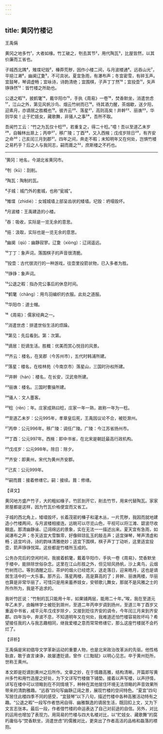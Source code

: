 ```yaml
---
---
---
```

title: 黄冈竹楼记
---




王禹偁

黄冈之地多竹¹，大者如椽。竹工破之，刳去其节²，用代陶瓦³，比屋皆然，以其价廉而工省也。

子城西北隅⁴，雉堞圮毁⁵，榛莽荒秽，因作小楼二间，与月波楼通⁶。远吞山光⁷，平挹江濑⁸，幽阒辽夐⁹，不可具状。夏宜急雨，有瀑布声；冬宜密雪，有碎玉声。宜鼓琴，琴调虚畅；宜咏诗，诗韵清绝；宜围棋，子声丁丁然¹⁰；宜投壶¹¹，矢声铮铮然¹²：皆竹楼之所助也。

公退之暇¹³，披鹤氅¹⁴，戴华阳巾¹⁵，手执《周易》一卷¹⁶，焚香默坐，消遣世虑¹⁷，江山之外，第见风帆沙鸟、烟云竹树而已¹⁸。待其酒力醒，茶烟歇，送夕阳，迎素月，亦谪居之胜概也¹⁹。彼齐云²⁰、落星²¹，高则高矣！井幹²²、丽谯²³，华则华矣！止于贮妓女，藏歌舞，非骚人之事²⁴，吾所不取。

吾闻竹工云：“竹之为瓦仅十稔²⁵，若重复之，得二十稔。”噫！吾以至道乙未岁²⁶，自翰林出滁上；丙申²⁷，移广陵；丁酉²⁸，又入西掖；戊戌岁除日²⁹，有齐安之命³⁰；己亥闰三月到郡³¹。四年之间，奔走不暇；未知明年又在何处，岂惧竹楼之易朽乎？后之人与我同志，嗣而葺之³²，庶斯楼之不朽也。



***



¹黄冈：地名，今湖北省黄冈市。

²刳（kū）：刮削。

³陶瓦：陶制的瓦。

⁴子城：城门外的套城，也称“瓮城”。

⁵雉堞（zhìdié）：女城城墙上部呈齿状的矮墙。圮毁：坍塌毁坏。

⁶月波楼：王禹建造的小楼。

⁷吞：吸收，实际是一览无余的意思。

⁸挹：汲取，实际也是一览无余的意思。

⁹幽阒（qù）：幽静寂寥。辽夐（xiòng）：辽阔遥远。

¹⁰丁丁：象声词，落围棋子的声音很清脆。

¹¹投壶：古代很流行的一种游戏，往壶里投箭状物，已入多者为胜。

¹²铮铮：象声词。

¹³公退之暇：指办完公事后的休息时间。

¹⁴鹤氅（chǎng）：用鸟羽编织的衣服。此处之道服。

¹⁵华阳巾：道士帽。

¹⁶《周易》：儒家经典之一。

¹⁷消遣世虑：排遣世俗生活的烦躁。

¹⁸第见：先后看到。第：次第。

¹⁹谪居：贬谪生活。胜概：优美而赏心悦目的风景。

²⁰齐云：楼名，在吴郡（今苏州市），五代时韩浦所建。

²¹落星：楼名，在桂林苑（今南京市）落星山，三国时孙权所建。

²²井幹（hán）：楼名，在长安，汉武帝所建。

²³丽谯：楼名。三国时曹操所建。

²⁴骚人：文人墨客。

²⁵稔（rěn）：年。庄家成熟曰稔，庄家一年一熟，故称一年为一稔。

²⁶至道乙未岁：公元995年，孝章皇后死，王禹因议论不合，被贬滁州。

²⁷丙申：公元996年。移广陵：调任广陵。广陵：今江苏省扬州市。

²⁸丁酉：公元997年。西掖：即中书省，在北宋是朝廷最高行政机构。

²⁹戊戌岁：公元998年。除日：除夕。

³⁰齐安：即黄州，宋代为黄州齐安郡。

³¹己亥：公元999年。

³²嗣而葺：接着修缮它。嗣：接续。葺：修缮。

【译文】

黄冈地方盛产竹子，大的粗如椽子。竹匠剖开它，削去竹节，用来代替陶瓦。家家房屋都是这样，因为竹瓦价格便宜而又省工。

子城的西北角上，矮墙毁坏，长着茂密的榛子和灌木丛，一片荒秽，我因而就地建造小竹楼两间，与月波楼相接连。远眺可以尽览山色，平视可以将江滩、碧波尽收眼底。那清幽静谧、辽阔绵远的景象，实在无法一一描述出来。夏天宜有急雨，如闻瀑布之声；冬天适宜大雪飘零，好像碎琼乱玉的敲击声；适宜弹琴，琴声清虚和畅；适宜吟诗，诗的韵味清雅绝妙；适宜下围棋，棋子声丁丁动听，这里适宜投壶，箭声铮铮悦耳。这些都是竹楼所玉成的。

公务办完后的空闲时间，我披着鹤氅，戴着华阳巾，手执一卷《周易》，焚香默坐于楼中，能排除世俗杂念。这里在江山形胜之外，但见轻风扬帆，沙上禽鸟，云烟竹树而已。等到酒醒之后，茶炉的烟火已经熄灭，送走落日，迎来皓月，这也是谪居生活中的一大乐事。那齐云、落星两楼，高是算高的了；井幹、丽谯两楼，华丽也算是非常华丽了，可惜只是用来蓄养妓女，安顿歌儿舞女，那就不是风雅之士的所作所为，我是不追求的。

我听竹匠说：“竹制的瓦只能用十年，如果铺两层，能用二十年。”唉，我在至道元年乙未岁，由翰林学士被贬到滁州，至道二年丙申岁调到扬州，至道三年丁酉岁又重返中书省，咸平元年戊戌岁除夕，又接到贬往齐安的调令，今年闰三月来到齐安郡。四年当中，奔波不息，不知道明年又在何处，我难道还怕竹楼容易败坏吗？希望接任我的人与我志趣相同，继我爱楼之意而常常修缮它，那么这座竹楼就不会朽烂了。

【评析】

王禹偁是宋初倡导文学革新运动的重要人物，也是北宋政治改革派的先驱。他性格耿直，敢于直言谏诤，故屡遭贬谪，曾作《三黜赋》以明心见志。卒于黄州贬所，世称王黄州。

本文即是贬谪到黄州之后所作。文章之妙，在于情趣高雅，结构清晰。开篇即写黄州多竹和用竹造屋之好处，为下文详写竹楼做下铺垫。接着以声写楼，以声抒情，详写在楼中可以领略到在不同情境下，种种在其他居住环境无法领略的声音效果所带来的清韵雅趣。“远吞”四句写幽静辽阔之景，展现竹楼的空间特色。“夏宜”四句写居住此楼四季不同的感受，“宜鼓琴”以下八句，描述竹楼中各种高雅活动特有之趣。“公退之暇”一段写作者悠闲自得、幽雅飘逸的谪居生活，既回扣上文，又为下文言志张本。最后一段，作者借竹楼的命运表达了自己对前途的自信。另外，对比的运用也增加了表现力。用简易的竹楼与四大名楼对比，以“贮妓女、藏歌舞”的腐朽庸俗与“焚香默坐，消遣世虑”的儒雅对比，更突出了作者高洁的品格和磊落的襟抱。